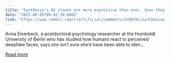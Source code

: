 ```yaml
---
title: "Synthesia’s AI clones are more expressive than ever. Soon they’ll be able to talk back."
date: "2025-09-05T09:42:39.000Z"
link: "https://www.reddit.com/r/artificial/comments/1n90t9i/synthesias_ai_clones_are_more_expressive_than/"
---
```


Anna Eiserbeck, a postdoctoral psychology researcher at the Humboldt University of Berlin who has studied how humans react to perceived deepfake faces, says she isn’t sure she’d have been able to iden...

[Read more](https://www.reddit.com/r/artificial/comments/1n90t9i/synthesias_ai_clones_are_more_expressive_than/)
